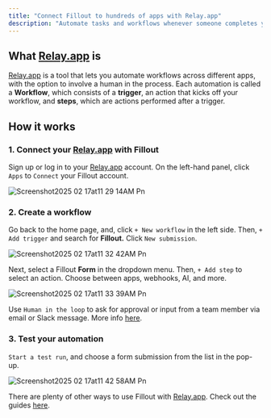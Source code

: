 ```yaml
---
title: "Connect Fillout to hundreds of apps with Relay.app"
description: "Automate tasks and workflows whenever someone completes your Fillout form. Use Relay’s human-in-the loop feature to request for a team member’s approval or input."
---
```


## What [Relay.app](http://Relay.app) is

[Relay.app](http://Relay.app) is a tool that lets you automate workflows across different apps, with the option to involve a human in the process. Each automation is called a **Workflow**, which consists of a **trigger**, an action that kicks off your workflow, and **steps**, which are actions performed after a trigger.

## How it works

### **1. Connect your **[**Relay.app**](http://Relay.app)** with Fillout**

Sign up or log in to your [Relay.app](http://Relay.app) account. On the left-hand panel, click `Apps` to `Connect` your Fillout account.

![Screenshot2025 02 17at11 29 14AM Pn](/images/Screenshot2025-02-17at11.29.14AM.png)

### **2. Create a workflow**

Go back to the home page, and, click `+ New workflow` in the left side. Then, `+ Add trigger` and search for **Fillout.** Click `New submission`.

![Screenshot2025 02 17at11 32 42AM Pn](/images/Screenshot2025-02-17at11.32.42AM.png)

Next, select a Fillout **Form** in the dropdown menu. Then, `+ Add step` to select an action. Choose between apps, webhooks, AI, and more.

![Screenshot2025 02 17at11 33 39AM Pn](/images/Screenshot2025-02-17at11.33.39AM.png)

Use `Human in the loop` to ask for approval or input from a team member via email or Slack message. More info [here](https://www.relay.app/features/human-in-the-loop).

### **3. Test your automation**

`Start a test run`, and choose a form submission from the list in the pop-up.

![Screenshot2025 02 17at11 42 58AM Pn](/images/Screenshot2025-02-17at11.42.58AM.png)

There are plenty of other ways to use Fillout with [Relay.app](http://Relay.app). Check out the guides [here](https://www.relay.app/apps/fillout/integrations).